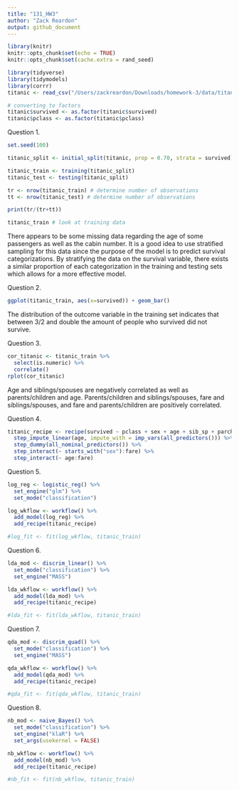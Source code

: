 ```yaml
---
title: "131_HW3"
author: "Zack Reardon"
output: github_document
---
```


```r
library(knitr)
knitr::opts_chunk$set(echo = TRUE)
knitr::opts_chunk$set(cache.extra = rand_seed)
```

```r
library(tidyverse)
library(tidymodels)
library(corrr)
titanic <- read_csv("/Users/zackreardon/Downloads/homework-3/data/titanic.csv")

# converting to factors
titanic$survived <- as.factor(titanic$survived)
titanic$pclass <- as.factor(titanic$pclass)
```

Question 1.

```r
set.seed(100)

titanic_split <- initial_split(titanic, prop = 0.70, strata = survived)

titanic_train <- training(titanic_split)
titanic_test <- testing(titanic_split)

tr <- nrow(titanic_train) # determine number of observations
tt <- nrow(titanic_test) # determine number of observations

print(tr/(tr+tt))

titanic_train # look at training data
```
There appears to be some missing data regarding the age of some passengers as well as the cabin number. It is a good idea to use stratified sampling for this data since the purpose of the model is to predict survival categorizations. By stratifying the data on the survival variable, there exists a similar proportion of each categorization in the training and testing sets which allows for a more effective model.

Question 2.

```r
ggplot(titanic_train, aes(x=survived)) + geom_bar()
```

The distribution of the outcome variable in the training set indicates that between 3/2 and double the amount of people who survived did not survive.

Question 3.

```r
cor_titanic <- titanic_train %>%
  select(is.numeric) %>%
  correlate()
rplot(cor_titanic)
```

Age and siblings/spouses are negatively correlated as well as parents/children and age. Parents/children and siblings/spouses, fare and siblings/spouses, and fare and parents/children are positively correlated.

Question 4.

```r
titanic_recipe <- recipe(survived ~ pclass + sex + age + sib_sp + parch + fare, data = titanic_train) %>%
  step_impute_linear(age, impute_with = imp_vars(all_predictors())) %>%
  step_dummy(all_nominal_predictors()) %>%
  step_interact(~ starts_with("sex"):fare) %>%
  step_interact(~ age:fare)
```

Question 5.

```r
log_reg <- logistic_reg() %>% 
  set_engine("glm") %>% 
  set_mode("classification")

log_wkflow <- workflow() %>% 
  add_model(log_reg) %>% 
  add_recipe(titanic_recipe)

#log_fit <- fit(log_wkflow, titanic_train)
```

Question 6.

```r
lda_mod <- discrim_linear() %>% 
  set_mode("classification") %>%
  set_engine("MASS")

lda_wkflow <- workflow() %>% 
  add_model(lda_mod) %>%
  add_recipe(titanic_recipe)

#lda_fit <- fit(lda_wkflow, titanic_train)
```

Question 7.

```r
qda_mod <- discrim_quad() %>% 
  set_mode("classification") %>% 
  set_engine("MASS")

qda_wkflow <- workflow() %>% 
  add_model(qda_mod) %>% 
  add_recipe(titanic_recipe)

#qda_fit <- fit(qda_wkflow, titanic_train)
```

Question 8.

```r
nb_mod <- naive_Bayes() %>% 
  set_mode("classification") %>% 
  set_engine("klaR") %>% 
  set_args(usekernel = FALSE) 

nb_wkflow <- workflow() %>% 
  add_model(nb_mod) %>% 
  add_recipe(titanic_recipe)

#nb_fit <- fit(nb_wkflow, titanic_train)
```